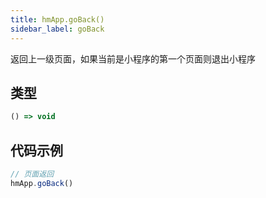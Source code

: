 ```yaml
---
title: hmApp.goBack()
sidebar_label: goBack
---
```


返回上一级页面，如果当前是小程序的第一个页面则退出小程序

## 类型

```ts
() => void
```

## 代码示例

```js
// 页面返回
hmApp.goBack()
```
